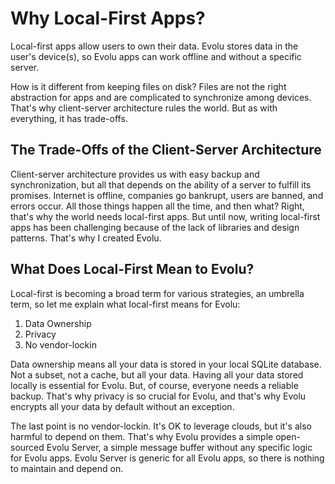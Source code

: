 # Why Local-First Apps?

Local-first apps allow users to own their data. Evolu stores data in the user's
device(s), so Evolu apps can work offline and without a specific server.

How is it different from keeping files on disk? Files are not the right abstraction
for apps and are complicated to synchronize among devices. That's why client-server
architecture rules the world. But as with everything, it has trade-offs.

## The Trade-Offs of the Client-Server Architecture

Client-server architecture provides us with easy backup and synchronization,
but all that depends on the ability of a server to fulfill its promises.
Internet is offline, companies go bankrupt, users are banned, and errors occur.
All those things happen all the time, and then what? Right, that's why
the world needs local-first apps. But until now, writing local-first apps
has been challenging because of the lack of libraries and design patterns.
That's why I created Evolu.

## What Does Local-First Mean to Evolu?

Local-first is becoming a broad term for various strategies, an umbrella term, so let me explain what local-first means for Evolu:

1. Data Ownership
2. Privacy
3. No vendor-lockin

Data ownership means all your data is stored in your local SQLite database.
Not a subset, not a cache, but all your data. Having all your data stored locally
is essential for Evolu. But, of course, everyone needs a reliable backup.
That's why privacy is so crucial for Evolu, and that's why Evolu encrypts
all your data by default without an exception.

The last point is no vendor-lockin. It's OK to leverage clouds, but it's also
harmful to depend on them. That's why Evolu provides a simple open-sourced
Evolu Server, a simple message buffer without any specific logic for Evolu apps.
Evolu Server is generic for all Evolu apps, so there is nothing to maintain and
depend on.
